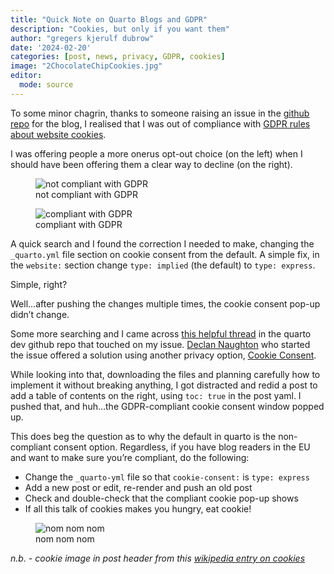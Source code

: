 ```yaml
---
title: "Quick Note on Quarto Blogs and GDPR"
description: "Cookies, but only if you want them"
author: "gregers kjerulf dubrow"
date: '2024-02-20'
categories: [post, news, privacy, GDPR, cookies]
image: "2ChocolateChipCookies.jpg"
editor: 
  mode: source
---
```


To some minor chagrin, thanks to someone raising an issue in the [github repo](https://github.com/greg-dubrow/greg_dubrow_io) for the blog, I realised that I was out of compliance with [GDPR rules about website cookies](https://gdpr.eu/cookies/).

I was offering people a more onerus opt-out choice (on the left) when I should have been offering them a clear way to decline (on the right).

::: {layout-ncol="2"}
![not compliant with GDPR](cookies_gdpr_bad.jpg){fig-alt="example of cookie opt-out not compliant with GDPR"}

![compliant with GDPR](cookies_gdpr_good.jpg){fig-alt="example of cookie opt-out compliant with GDPR"}
:::

A quick search and I found the correction I needed to make, changing the `_quarto.yml` file section on cookie consent from the default. A simple fix, in the `website:` section change `type: implied` (the default) to `type: express`.

Simple, right?

Well...after pushing the changes multiple times, the cookie consent pop-up didn't change.

Some more searching and I came across [this helpful thread](https://github.com/quarto-dev/quarto-cli/discussions/5958) in the quarto dev github repo that touched on my issue. [Declan Naughton](https://models-on-a-plane.pages.dev/) who started the issue offered a solution using another privacy option, [Cookie Consent](https://www.cookieconsent.com/).

While looking into that, downloading the files and planning carefully how to implement it without breaking anything, I got distracted and redid a post to add a table of contents on the right, using `toc: true` in the post yaml. I pushed that, and huh...the GDPR-compliant cookie consent window popped up.

This does beg the question as to why the default in quarto is the non-compliant consent option. Regardless, if you have blog readers in the EU and want to make sure you're compliant, do the following:

-   Change the `_quarto-yml` file so that `cookie-consent:` is `type: express`
-   Add a new post or edit, re-render and push an old post
-   Check and double-check that the compliant cookie pop-up shows
-   If all this talk of cookies makes you hungry, eat cookie!

![nom nom nom](cookie-cookie-monster.gif){fig-align="left" fig-alt="animated gif of the cookie monster eating cookies"}

*n.b. - cookie image in post header from this [wikipedia entry on cookies](https://en.wikipedia.org/wiki/Cookie)*
